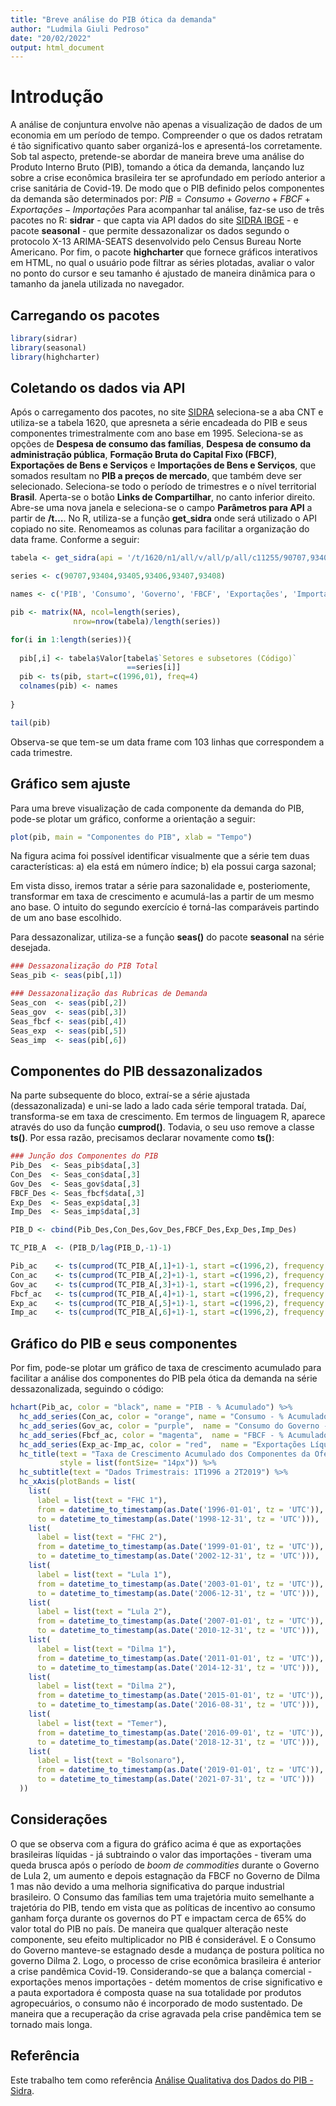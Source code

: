 ```yaml
---
title: "Breve análise do PIB ótica da demanda"
author: "Ludmila Giuli Pedroso"
date: "20/02/2022"
output: html_document
---
```

# Introdução

  A análise de conjuntura envolve não apenas a visualização de dados de um economia em um período de tempo. Compreender o que os dados retratam é tão significativo quanto saber organizá-los e apresentá-los corretamente.
  Sob tal aspecto, pretende-se abordar de maneira breve uma análise do Produto Interno Bruto (PIB), tomando a ótica da demanda, lançando luz sobre a crise econômica brasileira ter se aprofundado em período anterior a crise sanitária de Covid-19. De modo que o PIB definido pelos componentes da demanda são determinados por: $PIB = Consumo+Governo+FBCF+Exportações-Importações$
  Para acompanhar tal análise, faz-se uso de três pacotes no R: **sidrar** - que capta via API dados do site [SIDRA IBGE](https://sidra.ibge.gov.br/home/cnt/brasil) - e pacote **seasonal** - que permite dessazonalizar os dados segundo o protocolo X-13 ARIMA-SEATS desenvolvido pelo Census Bureau Norte Americano. Por fim, o pacote **highcharter** que fornece gráficos interativos em HTML, no qual o usuário pode filtrar as séries plotadas, avaliar o valor no ponto do cursor e seu tamanho é ajustado de maneira dinâmica para o tamanho da janela utilizada no navegador.

## Carregando os pacotes
```r
library(sidrar)
library(seasonal)
library(highcharter)
```
## Coletando os dados via API
  Após o carregamento dos pacotes, no site [SIDRA](https://sidra.ibge.gov.br/home/cnt/brasil) seleciona-se a aba CNT e utiliza-se a tabela 1620, que apresneta a série encadeada do PIB e seus componentes trimestralmente com ano base em 1995.
  Seleciona-se as opções de **Despesa de consumo das famílias**, **Despesa de consumo da administração pública**, **Formação Bruta do Capital Fixo (FBCF)**, **Exportações de Bens e Serviços** e **Importações de Bens e Serviços**, que somados resultam no **PIB a preços de mercado**, que também deve ser selecionado.
  Seleciona-se todo o período de trimestres e o nível territorial **Brasil**. Aperta-se o botão **Links de Compartilhar**, no canto inferior direito. Abre-se uma nova janela e seleciona-se o campo **Parâmetros para API** a partir de **/t...**.
  No R, utiliza-se a função **get_sidra** onde será utilizado o API copiado no site. Renomeamos as colunas para facilitar a organização do data frame. Conforme a seguir:
  
```r
tabela <- get_sidra(api = '/t/1620/n1/all/v/all/p/all/c11255/90707,93404,93405,93406,93407,93408/d/v583%202')

series <- c(90707,93404,93405,93406,93407,93408)

names <- c('PIB', 'Consumo', 'Governo', 'FBCF', 'Exportações', 'Importações')

pib <- matrix(NA, ncol=length(series),
              nrow=nrow(tabela)/length(series))

for(i in 1:length(series)){
  
  pib[,i] <- tabela$Valor[tabela$`Setores e subsetores (Código)`
                          ==series[i]]
  pib <- ts(pib, start=c(1996,01), freq=4)
  colnames(pib) <- names
  
}

tail(pib)
```
  Observa-se que tem-se um data frame com 103 linhas que correspondem a cada trimestre.

## Gráfico sem ajuste
  Para uma breve visualização de cada componente da demanda do PIB, pode-se plotar um gráfico, conforme a orientação a seguir:

```r
plot(pib, main = "Componentes do PIB", xlab = "Tempo")
```
Na figura acima foi possível identificar visualmente que a série tem duas características: a) ela está em número índice; b) ela possui carga sazonal;

Em vista disso, iremos tratar a série para sazonalidade e, posteriomente, transformar em taxa de crescimento e acumulá-las a partir de um mesmo ano base. O intuito do segundo exercício é torná-las comparáveis partindo de um ano base escolhido.

Para dessazonalizar, utiliza-se a função **seas()** do pacote **seasonal** na série desejada.

```r
### Dessazonalização do PIB Total
Seas_pib <- seas(pib[,1])

### Dessazonalização das Rubricas de Demanda
Seas_con  <- seas(pib[,2])
Seas_gov  <- seas(pib[,3])
Seas_fbcf <- seas(pib[,4])
Seas_exp  <- seas(pib[,5])
Seas_imp  <- seas(pib[,6])
```
## Componentes do PIB dessazonalizados
Na parte subsequente do bloco, extraí-se a série ajustada (dessazonalizada) e uni-se lado a lado cada série temporal tratada. Daí, transforma-se em taxa de crescimento. Em termos de linguagem R, aparece através do uso da função **cumprod()**. Todavia, o seu uso remove a classe **ts()**. Por essa razão, precisamos declarar novamente como **ts()**:
```r
### Junção dos Componentes do PIB
Pib_Des  <- Seas_pib$data[,3]
Con_Des  <- Seas_con$data[,3]
Gov_Des  <- Seas_gov$data[,3]
FBCF_Des <- Seas_fbcf$data[,3]
Exp_Des  <- Seas_exp$data[,3]
Imp_Des  <- Seas_imp$data[,3]

PIB_D <- cbind(Pib_Des,Con_Des,Gov_Des,FBCF_Des,Exp_Des,Imp_Des)

TC_PIB_A  <- (PIB_D/lag(PIB_D,-1)-1)

Pib_ac    <- ts(cumprod(TC_PIB_A[,1]+1)-1, start =c(1996,2), frequency = 4)
Con_ac    <- ts(cumprod(TC_PIB_A[,2]+1)-1, start =c(1996,2), frequency = 4)
Gov_ac    <- ts(cumprod(TC_PIB_A[,3]+1)-1, start =c(1996,2), frequency = 4)
Fbcf_ac   <- ts(cumprod(TC_PIB_A[,4]+1)-1, start =c(1996,2), frequency = 4)
Exp_ac    <- ts(cumprod(TC_PIB_A[,5]+1)-1, start =c(1996,2), frequency = 4)
Imp_ac    <- ts(cumprod(TC_PIB_A[,6]+1)-1, start =c(1996,2), frequency = 4)
```
## Gráfico do PIB e seus componentes

Por fim, pode-se plotar um gráfico de taxa de crescimento acumulado para facilitar a análise dos componentes do PIB pela ótica da demanda na série dessazonalizada, seguindo o código:

```r
hchart(Pib_ac, color = "black", name = "PIB - % Acumulado") %>%
  hc_add_series(Con_ac, color = "orange", name = "Consumo - % Acumulado") %>%
  hc_add_series(Gov_ac, color = "purple",  name = "Consumo do Governo - % Acumulado") %>%
  hc_add_series(Fbcf_ac, color = "magenta",  name = "FBCF - % Acumulado") %>%
  hc_add_series(Exp_ac-Imp_ac, color = "red",  name = "Exportações Líquidas - % Acumulado") %>%
  hc_title(text = "Taxa de Crescimento Acumulado dos Componentes da Oferta do PIB", margin = 10,
           style = list(fontSize= "14px")) %>%
  hc_subtitle(text = "Dados Trimestrais: 1T1996 a 2T2019") %>%
  hc_xAxis(plotBands = list(
    list(
      label = list(text = "FHC 1"),
      from = datetime_to_timestamp(as.Date('1996-01-01', tz = 'UTC')),
      to = datetime_to_timestamp(as.Date('1998-12-31', tz = 'UTC'))),
    list(
      label = list(text = "FHC 2"),
      from = datetime_to_timestamp(as.Date('1999-01-01', tz = 'UTC')),
      to = datetime_to_timestamp(as.Date('2002-12-31', tz = 'UTC'))),
    list(
      label = list(text = "Lula 1"),
      from = datetime_to_timestamp(as.Date('2003-01-01', tz = 'UTC')),
      to = datetime_to_timestamp(as.Date('2006-12-31', tz = 'UTC'))),
    list(
      label = list(text = "Lula 2"),
      from = datetime_to_timestamp(as.Date('2007-01-01', tz = 'UTC')),
      to = datetime_to_timestamp(as.Date('2010-12-31', tz = 'UTC'))),
    list(
      label = list(text = "Dilma 1"),
      from = datetime_to_timestamp(as.Date('2011-01-01', tz = 'UTC')),
      to = datetime_to_timestamp(as.Date('2014-12-31', tz = 'UTC'))),
    list(
      label = list(text = "Dilma 2"),
      from = datetime_to_timestamp(as.Date('2015-01-01', tz = 'UTC')),
      to = datetime_to_timestamp(as.Date('2016-08-31', tz = 'UTC'))),
    list(
      label = list(text = "Temer"),
      from = datetime_to_timestamp(as.Date('2016-09-01', tz = 'UTC')),
      to = datetime_to_timestamp(as.Date('2018-12-31', tz = 'UTC'))),
    list(
      label = list(text = "Bolsonaro"),
      from = datetime_to_timestamp(as.Date('2019-01-01', tz = 'UTC')),
      to = datetime_to_timestamp(as.Date('2021-07-31', tz = 'UTC')))
  ))
```

## Considerações
  O que se observa com a figura do gráfico acima é que as exportações brasileiras líquidas - já subtraindo o valor das importações - tiveram uma queda brusca após o período de *boom de commodities* durante o Governo de Lula 2, um aumento e depois estagnação da FBCF no Governo de Dilma 1 mas não devido a uma melhoria significativa do parque industrial brasileiro. O Consumo das famílias tem uma trajetória muito semelhante a trajetória do PIB, tendo em vista que as políticas de incentivo ao consumo ganham força durante os governos do PT e impactam cerca de 65% do valor total do PIB no país. De maneira que qualquer alteração neste componente, seu efeito multiplicador no PIB é considerável. E o Consumo do Governo manteve-se estagnado desde a mudança de postura política no governo Dilma 2.
  Logo, o processo de crise econômica brasileira é anterior a crise pandêmica Covid-19. Considerando-se que a balança comercial - exportações menos importações - detém momentos de crise significativo e a pauta exportadora é composta quase na sua totalidade por produtos agropecuários, o consumo não é incorporado de modo sustentado. De maneira que a recuperação da crise agravada pela crise pandêmica tem se tornado mais longa.

## Referência

Este trabalho tem como referência [Análise Qualitativa dos Dados do PIB - Sidra](https://rpubs.com/julio_costa/PIB_SIDRA).
